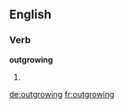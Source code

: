 ==English==

===Verb===
'''outgrowing'''

# {{present participle of|outgrow}}

[[de:outgrowing]]
[[fr:outgrowing]]